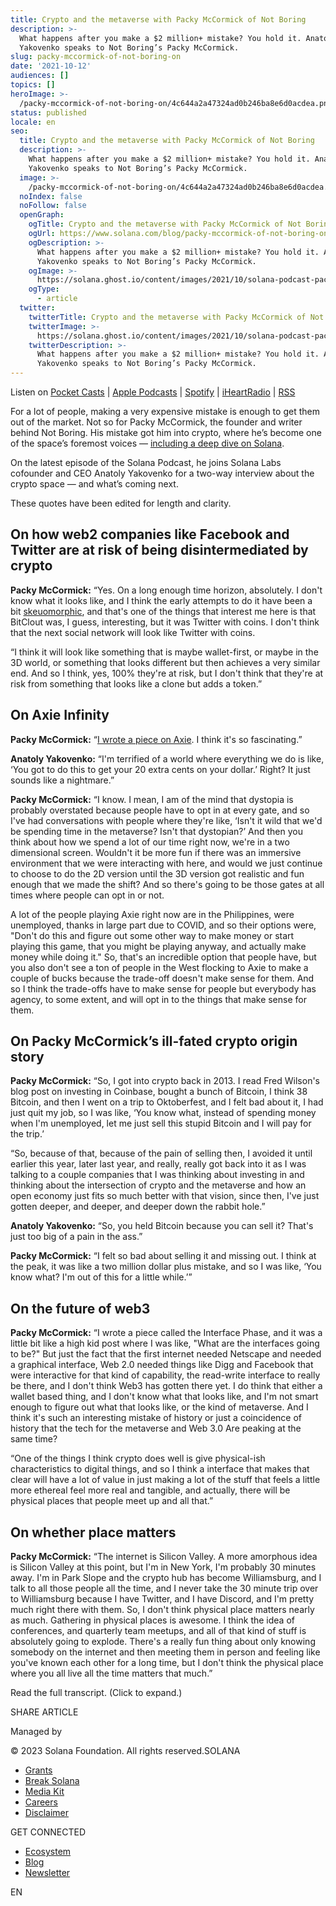 ```yaml
---
title: Crypto and the metaverse with Packy McCormick of Not Boring
description: >-
  What happens after you make a $2 million+ mistake? You hold it. Anatoly
  Yakovenko speaks to Not Boring’s Packy McCormick.
slug: packy-mccormick-of-not-boring-on
date: '2021-10-12'
audiences: []
topics: []
heroImage: >-
  /packy-mccormick-of-not-boring-on/4c644a2a47324ad0b246ba8e6d0acdea.png
status: published
locale: en
seo:
  title: Crypto and the metaverse with Packy McCormick of Not Boring
  description: >-
    What happens after you make a $2 million+ mistake? You hold it. Anatoly
    Yakovenko speaks to Not Boring’s Packy McCormick.
  image: >-
    /packy-mccormick-of-not-boring-on/4c644a2a47324ad0b246ba8e6d0acdea.png
  noIndex: false
  noFollow: false
  openGraph:
    ogTitle: Crypto and the metaverse with Packy McCormick of Not Boring
    ogUrl: https://www.solana.com/blog/packy-mccormick-of-not-boring-on
    ogDescription: >-
      What happens after you make a $2 million+ mistake? You hold it. Anatoly
      Yakovenko speaks to Not Boring’s Packy McCormick.
    ogImage: >-
      https://solana.ghost.io/content/images/2021/10/solana-podcast-packy-mccormick-not-boring-2.png
    ogType:
      - article
  twitter:
    twitterTitle: Crypto and the metaverse with Packy McCormick of Not Boring
    twitterImage: >-
      https://solana.ghost.io/content/images/2021/10/solana-podcast-packy-mccormick-not-boring-2.png
    twitterDescription: >-
      What happens after you make a $2 million+ mistake? You hold it. Anatoly
      Yakovenko speaks to Not Boring’s Packy McCormick.
---
```


Listen on [Pocket Casts](https://pca.st/js84742w?ref=solana.ghost.io) | [Apple Podcasts](https://podcasts.apple.com/us/podcast/the-solana-podcast/id1476353378?ref=solana.ghost.io) | [Spotify](https://open.spotify.com/show/5m24z58eqLGgxMLHHxNCwV?si=7juEuEAWTdmscwa7yUAyUw&dl_branch=1&ref=solana.ghost.io) | [iHeartRadio](https://www.iheart.com/podcast/269-no-sharding-the-solana-pod-54152133/?ref=solana.ghost.io) | [RSS](https://feeds.simplecast.com/W1NI2v3Z?ref=solana.ghost.io)

For a lot of people, making a very expensive mistake is enough to get them out of the market. Not so for Packy McCormick, the founder and writer behind Not Boring. His mistake got him into crypto, where he’s become one of the space’s foremost voices — [including a deep dive on Solana](https://www.notboring.co/p/solana-summer?ref=solana.ghost.io).

On the latest episode of the Solana Podcast, he joins Solana Labs cofounder and CEO Anatoly Yakovenko for a two-way interview about the crypto space — and what’s coming next.

These quotes have been edited for length and clarity.

## **On how web2 companies like Facebook and Twitter are at risk of being disintermediated by crypto**

**Packy McCormick:** “Yes. On a long enough time horizon, absolutely. I don't know what it looks like, and I think the early attempts to do it have been a bit [skeuomorphic](https://en.wikipedia.org/wiki/Skeuomorph?ref=solana.ghost.io), and that's one of the things that interest me here is that BitClout was, I guess, interesting, but it was Twitter with coins. I don't think that the next social network will look like Twitter with coins.

“I think it will look like something that is maybe wallet-first, or maybe in the 3D world, or something that looks different but then achieves a very similar end. And so I think, yes, 100% they're at risk, but I don't think that they're at risk from something that looks like a clone but adds a token.”

## **On Axie Infinity**

**Packy McCormick:** “[I wrote a piece on Axie](https://www.notboring.co/p/infinity-revenue-infinity-possibilities?ref=solana.ghost.io). I think it's so fascinating.”

**Anatoly Yakovenko:** “I'm terrified of a world where everything we do is like, ‘You got to do this to get your 20 extra cents on your dollar.’ Right? It just sounds like a nightmare.”

**Packy McCormick:** “I know. I mean, I am of the mind that dystopia is probably overstated because people have to opt in at every gate, and so I've had conversations with people where they're like, ‘Isn't it wild that we'd be spending time in the metaverse? Isn't that dystopian?’ And then you think about how we spend a lot of our time right now, we're in a two dimensional screen. Wouldn't it be more fun if there was an immersive environment that we were interacting with here, and would we just continue to choose to do the 2D version until the 3D version got realistic and fun enough that we made the shift? And so there's going to be those gates at all times where people can opt in or not.

A lot of the people playing Axie right now are in the Philippines, were unemployed, thanks in large part due to COVID, and so their options were, "Don't do this and figure out some other way to make money or start playing this game, that you might be playing anyway, and actually make money while doing it." So, that's an incredible option that people have, but you also don't see a ton of people in the West flocking to Axie to make a couple of bucks because the trade-off doesn't make sense for them. And so I think the trade-offs have to make sense for people but everybody has agency, to some extent, and will opt in to the things that make sense for them.

## **On Packy McCormick’s ill-fated crypto origin story**

**Packy McCormick:** “So, I got into crypto back in 2013. I read Fred Wilson's blog post on investing in Coinbase, bought a bunch of Bitcoin, I think 38 Bitcoin, and then I went on a trip to Oktoberfest, and I felt bad about it, I had just quit my job, so I was like, ‘You know what, instead of spending money when I'm unemployed, let me just sell this stupid Bitcoin and I will pay for the trip.’

“So, because of that, because of the pain of selling then, I avoided it until earlier this year, later last year, and really, really got back into it as I was talking to a couple companies that I was thinking about investing in and thinking about the intersection of crypto and the metaverse and how an open economy just fits so much better with that vision, since then, I've just gotten deeper, and deeper, and deeper down the rabbit hole.”

**Anatoly Yakovenko:** “So, you held Bitcoin because you can sell it? That's just too big of a pain in the ass.”

**Packy McCormick:** “I felt so bad about selling it and missing out. I think at the peak, it was like a two million dollar plus mistake, and so I was like, ‘You know what? I'm out of this for a little while.’”

## **On the future of web3**

**Packy McCormick:** “I wrote a piece called the Interface Phase, and it was a little bit like a high kid post where I was like, "What are the interfaces going to be?" But just the fact that the first internet needed Netscape and needed a graphical interface, Web 2.0 needed things like Digg and Facebook that were interactive for that kind of capability, the read-write interface to really be there, and I don't think Web3 has gotten there yet. I do think that either a wallet based thing, and I don't know what that looks like, and I'm not smart enough to figure out what that looks like, or the kind of metaverse. And I think it's such an interesting mistake of history or just a coincidence of history that the tech for the metaverse and Web 3.0 Are peaking at the same time?

“One of the things I think crypto does well is give physical-ish characteristics to digital things, and so I think a interface that makes that clear will have a lot of value in just making a lot of the stuff that feels a little more ethereal feel more real and tangible, and actually, there will be physical places that people meet up and all that.”

## **On whether place matters**

**Packy McCormick:** “The internet is Silicon Valley. A more amorphous idea is Silicon Valley at this point, but I'm in New York, I'm probably 30 minutes away. I'm in Park Slope and the crypto hub has become Williamsburg, and I talk to all those people all the time, and I never take the 30 minute trip over to Williamsburg because I have Twitter, and I have Discord, and I'm pretty much right there with them. So, I don't think physical place matters nearly as much. Gathering in physical places is awesome. I think the idea of conferences, and quarterly team meetups, and all of that kind of stuff is absolutely going to explode. There's a really fun thing about only knowing somebody on the internet and then meeting them in person and feeling like you've known each other for a long time, but I don't think the physical place where you all live all the time matters that much.”

Read the full transcript. (Click to expand.)

  

  

  

  

  

  

  

  

  

  

  

  

  

  

  

  

  

  

  

  

  

  

  

  

  

  

  

  

  

  

  

  

  

  

  

  

  

  

  

  

  

  

  

  

  

  

  

  

  

  

  

  

  

  

  

  

  

  

  

  

  

  

  

  

  

  

  

  

  

  

  

  

  

  

  

  

  

  

  

  

  

  

  

  

  

  

  

  

  

  

  

  

  

  

  

  

  

  

  

  

  

  

  

  

  

  

  

  

  

  

  

  

  

  

  

  

  

  

  

  

  

  

  

  

  

  

  

  

  

  

  

  

  

  

  

  

  

  

  

  

  

  

  

  

  

  

  

  

  

  

  

  

  

  

  

  

  

  

  

  

  

  

  

  

  

  

  

  

  

  

  

  

  

  

  

  

  

  

  

  

  

  

  

  

  

  

  

  

  

  

  

  

  

  

  

  

  

  

  

  

  

  

  

  

  

  

  

  

  

  

  

  

  

  

  

  

  

  

  

  

  

  

  

  

  

  

  

  

  

  

  

  

  

  

  

  

  

  

  

  

  

  

  

  

  

  

  

  

  

  

  

  

  

  

  

  

  

  

  

  

  

  

  

  

  

  

  

  

  

  

  

  

  

  

  

  

SHARE ARTICLE

Managed by

© 2023 Solana Foundation. All rights reserved.SOLANA

-   [Grants](https://solana.org/grants)
-   [Break Solana](https://break.solana.com/)
-   [Media Kit](https://solana.com/branding)
-   [Careers](https://jobs.solana.com/)
-   [Disclaimer](https://solana.com/tos)

GET CONNECTED

-   [Ecosystem](https://solana.com/ecosystem)
-   [Blog](https://solana.com/news)
-   [Newsletter](https://solana.com/newsletter)

EN
